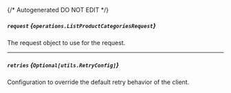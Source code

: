 {/* Autogenerated DO NOT EDIT  */}

##### `request` *{`operations.ListProductCategoriesRequest`}*
The request object to use for the request.
<Collapsible>
    <ListProductCategoriesRequest/>
</Collapsible>

---
##### `retries` *{`Optional[utils.RetryConfig]`}*
Configuration to override the default retry behavior of the client.
<Collapsible>
    <Retryconfig/>
</Collapsible>


